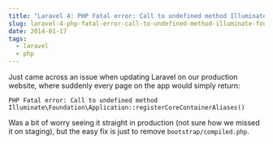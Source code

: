 ```yaml
---
title: "Laravel 4: PHP Fatal error: Call to undefined method Illuminate\\Foundation\\Application::registerCoreContainerAliases()"
slug: laravel-4-php-fatal-error-call-to-undefined-method-illuminate-foundation-application-registercorecontaineraliases
date: 2014-01-17
tags:
  - laravel
  - php
---
```


Just came across an issue when updating Laravel on our production website, where suddenly every page on the app would simply return:

```
PHP Fatal error: Call to undefined method Illuminate\Foundation\Application::registerCoreContainerAliases()
```

Was a bit of worry seeing it straight in production (not sure how we missed it on staging), but the easy fix is just to remove `bootstrap/compiled.php`.
